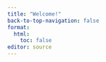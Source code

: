 ```yaml
---
title: "Welcome!"
back-to-top-navigation: false
format:
  html:
    toc: false
editor: source
---
```



